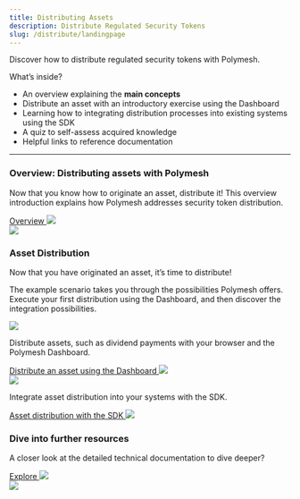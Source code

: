 ```yaml
---
title: Distributing Assets
description: Distribute Regulated Security Tokens
slug: /distribute/landingpage
---
```



Discover how to distribute regulated security tokens with Polymesh. 

What’s inside?
* An overview explaining the **main concepts**
* Distribute an asset with an introductory exercise using the Dashboard
* Learning how to integrating distribution processes into existing systems using the SDK
* A quiz to self-assess acquired knowledge 
* Helpful links to reference documentation


***

<div class="box-overview-card">
	<div class="content-left">
		<h3>Overview: Distributing assets with Polymesh</h3>
		<p>Now that you know how to originate an asset, distribute it! This overview introduction explains how Polymesh addresses security token distribution.</p>
		<a class="action-link" href="/distribute/introduction">
			Overview
			<img src="/icon-arrow-right.svg"/>
		</a>
	</div>
	<div class="image-right">
		<img src="/illu-p-screen.svg"/>
	</div>
</div>
<h3>Asset Distribution</h3>
Now that you have originated an asset, it’s time to distribute!

The example scenario takes you through the possibilities Polymesh offers. Execute your first distribution using the Dashboard, and then discover the integration possibilities.

<div class="box-action-cards">
	<div class="content-wrapper">
		<div class="action-card">
			<img class="action-icon" src="/tmpAssets/briefcase-01.svg"/>
			<p>Distribute assets, such as dividend payments with your browser and the Polymesh Dashboard.</p>
			<a class="action-link" href="/actions/dashboard">
				Distribute an asset using the Dashboard
				<img src="/icon-arrow-right.svg"/>
			</a>
		</div>
		<div class="action-card">
			<img class="action-icon" src="/tmpAssets/brackets-01.svg"/>
			<p>Integrate asset distribution into your systems with the SDK.</p>
			<a class="action-link" href="/actions/sdk">
				Asset distribution with the SDK
				<img src="/icon-arrow-right.svg"/>
			</a>
		</div>
	</div>
</div>

<div class="box-overview-card">
	<div class="content-left">
		<h3>Dive into further resources</h3>
		<p>A closer look at the detailed technical documentation to dive deeper?</p>
		<a class="action-link" href="#">
			Explore
			<img src="/icon-arrow-right.svg"/>
		</a>
	</div>
	<div class="image-right">
		<img src="/illu-p-code.svg"/>
	</div>
</div>
